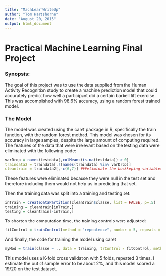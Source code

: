 ```yaml
---
title: "MachLearnWriteUp"
author: "Tom Hartshorne"
date: "August 20, 2015"
output: html_document
---
```

# Practical Machine Learning Final Project



### Synopsis:

The goal of this project was to use the data supplied from the Human Activity Recognition study to create a machine prediction model that could accurately predict how well a participant did a certain barbell lift exercise. This was accomplished with 98.6% accuracy, using a random forest trained model. 

### The Model

The model was created using the caret package in R, specifically the train function, with the random forest method. This model was chosen for its accuracy in large samples, despite the large amount of computing required. The features of the data that were irrelevant based on the testing data were eliminated with the following code:

```r
varDrop = names(testdata[,colMeans(is.na(testdata)) > 0]
traindata2 = traindata[,!(names(traindata) %in% varDrop)]
cleantrain = traindata2[,-c(6,7)] ###eliminate the bookkeping variables
```

These features were eliminated because they were null in the test set and therefore including them would not help us in predicting that set. 

Then the training data was split into a training and testing set:
```r
inTrain = createDataPartition(cleantrain$classe, list = FALSE, p=.5)
training = cleantrain[inTrain,]
testing = cleantrain[-inTrain,]
```

To shorten the computation time, the training controls were adjusted:
```r
fitControl = trainControl(method = "repeatedcv", number = 5, repeats = 3)
```

And finally, the code for training the model using caret
```r
myMod = train(classe ~ ., data = training, trControl = fitControl, method = "rf", prox = TRUE)
```

This model uses a K-fold cross validation with 5 folds, repeated 3 times. I estimate the out of sample error to be about 2%, and this model scored a 19/20 on the test dataset. 
